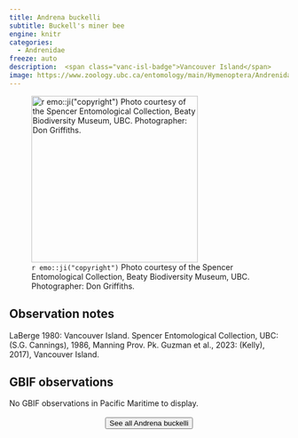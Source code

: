 ```yaml
---
title: Andrena buckelli
subtitle: Buckell's miner bee
engine: knitr
categories:
  - Andrenidae
freeze: auto
description:  <span class="vanc-isl-badge">Vancouver Island</span>
image: https://www.zoology.ubc.ca/entomology/main/Hymenoptera/Andrenidae/Andrena%20buckelli%20(1dorsal).jpg
---
```

![`r emo::ji("copyright")` Photo courtesy of the Spencer Entomological Collection, Beaty Biodiversity Museum, UBC. Photographer: Don Griffiths.](https://www.zoology.ubc.ca/entomology/main/Hymenoptera/Andrenidae/Andrena%20buckelli%20(1dorsal).jpg){height=300}

## Observation notes  
LaBerge 1980: <span class="hl-place-name"><span class="hl-place-name"><span class="hl-place-name">Vancouver</span> Is</span>land</span>. Spencer Entomological Collection, UBC: (S.G. Cannings), 1986, <span class="hl-place-name">Manning Prov. Pk.</span> Guzman et al., 2023: (Kelly), 2017), <span class="hl-place-name"><span class="hl-place-name"><span class="hl-place-name">Vancouver</span> Is</span>land</span>.

## GBIF observations  
No GBIF observations in Pacific Maritime to display.
<br><br>
<center>


<a href="https://www.zoology.ubc.ca/entomology/main/Hymenoptera/Andrenidae/Andrena%20buckelli.php"><button type="button" class="btn btn-secondary">See all Andrena buckelli <i class="fa-solid fa-arrow-up-right-from-square"></i> </button></a>
</center>
